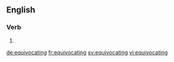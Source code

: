 ==English==

===Verb===
{{head|en}}

# {{present participle of|equivocate}}

[[de:equivocating]]
[[fr:equivocating]]
[[sv:equivocating]]
[[vi:equivocating]]